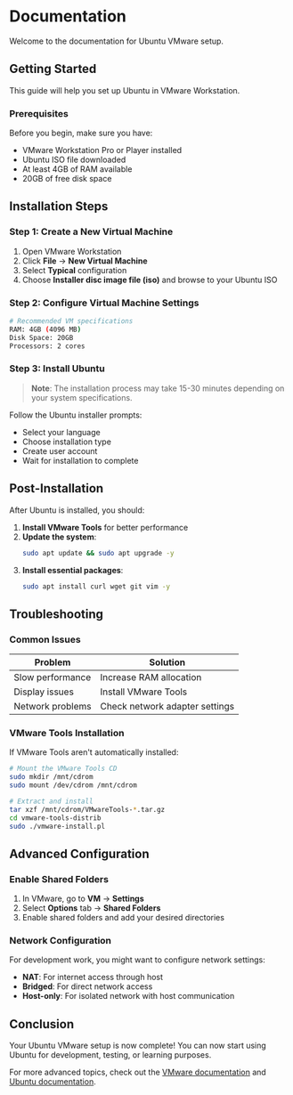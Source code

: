# Documentation

Welcome to the documentation for Ubuntu VMware setup.

## Getting Started

This guide will help you set up Ubuntu in VMware Workstation.

### Prerequisites

Before you begin, make sure you have:

- VMware Workstation Pro or Player installed
- Ubuntu ISO file downloaded
- At least 4GB of RAM available
- 20GB of free disk space

## Installation Steps

### Step 1: Create a New Virtual Machine

1. Open VMware Workstation
2. Click **File** → **New Virtual Machine**
3. Select **Typical** configuration
4. Choose **Installer disc image file (iso)** and browse to your Ubuntu ISO

### Step 2: Configure Virtual Machine Settings

```bash
# Recommended VM specifications
RAM: 4GB (4096 MB)
Disk Space: 20GB
Processors: 2 cores
```

### Step 3: Install Ubuntu

> **Note**: The installation process may take 15-30 minutes depending on your system specifications.

Follow the Ubuntu installer prompts:

- Select your language
- Choose installation type
- Create user account
- Wait for installation to complete

## Post-Installation

After Ubuntu is installed, you should:

1. **Install VMware Tools** for better performance
2. **Update the system**:
   ```bash
   sudo apt update && sudo apt upgrade -y
   ```
3. **Install essential packages**:
   ```bash
   sudo apt install curl wget git vim -y
   ```

## Troubleshooting

### Common Issues

| Problem          | Solution                       |
| ---------------- | ------------------------------ |
| Slow performance | Increase RAM allocation        |
| Display issues   | Install VMware Tools           |
| Network problems | Check network adapter settings |

### VMware Tools Installation

If VMware Tools aren't automatically installed:

```bash
# Mount the VMware Tools CD
sudo mkdir /mnt/cdrom
sudo mount /dev/cdrom /mnt/cdrom

# Extract and install
tar xzf /mnt/cdrom/VMwareTools-*.tar.gz
cd vmware-tools-distrib
sudo ./vmware-install.pl
```

## Advanced Configuration

### Enable Shared Folders

1. In VMware, go to **VM** → **Settings**
2. Select **Options** tab → **Shared Folders**
3. Enable shared folders and add your desired directories

### Network Configuration

For development work, you might want to configure network settings:

- **NAT**: For internet access through host
- **Bridged**: For direct network access
- **Host-only**: For isolated network with host communication

## Conclusion

Your Ubuntu VMware setup is now complete! You can now start using Ubuntu for development, testing, or learning purposes.

For more advanced topics, check out the [VMware documentation](https://docs.vmware.com/) and [Ubuntu documentation](https://ubuntu.com/server/docs).
